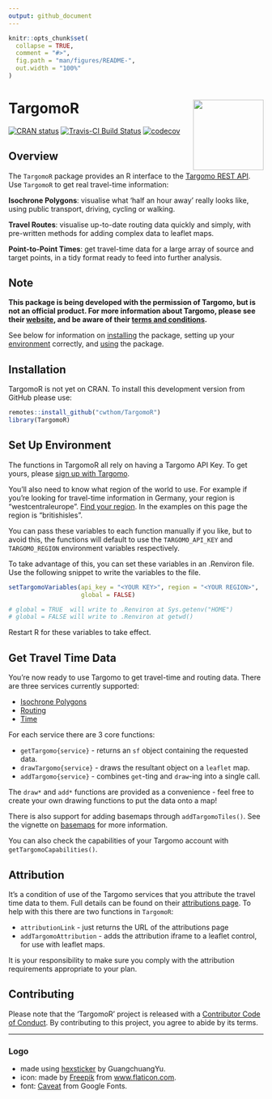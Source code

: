 ```yaml
---
output: github_document
---
```


<!-- README.md is generated from README.Rmd. Please edit that file -->

```r
knitr::opts_chunk$set(
  collapse = TRUE,
  comment = "#>",
  fig.path = "man/figures/README-",
  out.width = "100%"
)
```

# TargomoR <a href='https://cwthom.github.io/TargomoR'><img src='man/figures/logo.png' align="right" height="139" /></a>

<!-- badges: start -->
[![CRAN status](https://r-pkg.org/badges/version/TargomoR)](https://CRAN.R-project.org/package=TargomoR)
[![Travis-CI Build Status](https://travis-ci.org/cwthom/TargomoR.svg?branch=master)](https://travis-ci.org/cwthom/TargomoR)
[![codecov](https://codecov.io/gh/cwthom/TargomoR/branch/master/graph/badge.svg)](https://codecov.io/gh/cwthom/TargomoR)
<!-- badges: end -->

## Overview

The `TargomoR` package provides an R interface to the [Targomo REST API](https://targomo.com/developers/). Use `TargomoR` to get real travel-time information:

**Isochrone Polygons**: visualise what 'half an hour away' really looks like, using public transport, driving, cycling or walking.

**Travel Routes**: visualise up-to-date routing data quickly and simply, with pre-written methods for adding complex data to leaflet maps.

**Point-to-Point Times**: get travel-time data for a large array of source and target points, in a tidy format ready to feed into further analysis.

## Note

**This package is being developed with the permission of Targomo, but is not an official product. For more information about Targomo, please see their [website](https://www.targomo.com/developers/), and be aware of their [terms and conditions](https://account.targomo.com/legal/terms).**

See below for information on [installing](#installation) the package, setting up your [environment](#set-up-environment) correctly, and [using](#get-travel-time-data) the package.


## Installation {#install}

TargomoR is not yet on CRAN. To install this development version from GitHub please use:
```r
remotes::install_github("cwthom/TargomoR")
library(TargomoR)
```

## Set Up Environment {#env}

The functions in TargomoR all rely on having a Targomo API Key. To get yours, please [sign up with Targomo](https://targomo.com/developers/pricing/). 

You'll also need to know what region of the world to use. For example if you're looking for travel-time information in Germany, your region is "westcentraleurope". [Find your region](https://targomo.com/developers/resources/availability/). In the examples on this page the region is "britishisles".

You can pass these variables to each function manually if you like, but to avoid this, the functions will default to use the `TARGOMO_API_KEY` and `TARGOMO_REGION` environment variables respectively.

To take advantage of this, you can set these variables in an .Renviron file. Use the following snippet to write the variables to the file.

```r
setTargomoVariables(api_key = "<YOUR KEY>", region = "<YOUR REGION>",
                    global = FALSE)

# global = TRUE  will write to .Renviron at Sys.getenv("HOME")
# global = FALSE will write to .Renviron at getwd()
```

Restart R for these variables to take effect.

## Get Travel Time Data {#use}

You're now ready to use Targomo to get travel-time and routing data. There are three services currently supported:

* [Isochrone Polygons](https://targomo.com/developers/intro/services/polygon/)
* [Routing](https://targomo.com/developers/intro/services/routing/)
* [Time](https://targomo.com/developers/intro/services/reachability/)

For each service there are 3 core functions:

* `getTargomo{service}` - returns an `sf` object containing the requested data.
* `drawTargomo{service}` - draws the resultant object on a `leaflet` map.
* `addTargomo{service}` - combines `get`-ting and `draw`-ing into a single call.

The `draw*` and `add*` functions are provided as a convenience - feel free to create your own drawing functions to put the data onto a map!

There is also support for adding basemaps through `addTargomoTiles()`. See the vignette on [basemaps](https://cwthom.github.io/TargomoR/articles/Basemaps.html) for more information.

You can also check the capabilities of your Targomo account with `getTargomoCapabilities()`.

## Attribution

It's a condition of use of the Targomo services that you attribute the travel time data to them. Full details can be found on their [attributions page](https://targomo.com/developers/resources/attribution/). To help with this there are two functions in `TargomoR`:

* `attributionLink` - just returns the URL of the attributions page
* `addTargomoAttribution` - adds the attribution iframe to a leaflet control, for use with leaflet maps.

It is your responsibility to make sure you comply with the attribution requirements appropriate to your plan.

## Contributing

Please note that the 'TargomoR' project is released with a
[Contributor Code of Conduct](CODE_OF_CONDUCT.md).
By contributing to this project, you agree to abide by its terms.

*** 

### Logo

* made using [hexsticker](https://github.com/GuangchuangYu/hexSticker) by GuangchuangYu.
* icon: made by [Freepik](https://www.flaticon.com/authors/freepik) from [www.flaticon.com](https://www.flaticon.com/).
* font: [Caveat](https://fonts.google.com/specimen/Caveat) from Google Fonts.
